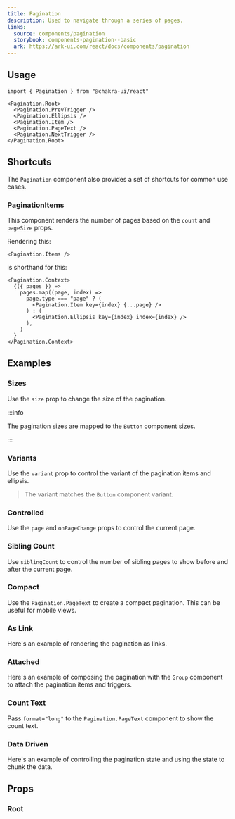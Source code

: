 ```yaml
---
title: Pagination
description: Used to navigate through a series of pages.
links:
  source: components/pagination
  storybook: components-pagination--basic
  ark: https://ark-ui.com/react/docs/components/pagination
---
```


<ExampleTabs name="pagination-basic" />

## Usage

```tsx
import { Pagination } from "@chakra-ui/react"
```

```tsx
<Pagination.Root>
  <Pagination.PrevTrigger />
  <Pagination.Ellipsis />
  <Pagination.Item />
  <Pagination.PageText />
  <Pagination.NextTrigger />
</Pagination.Root>
```

## Shortcuts

The `Pagination` component also provides a set of shortcuts for common use
cases.

### PaginationItems

This component renders the number of pages based on the `count` and `pageSize`
props.

Rendering this:

```tsx
<Pagination.Items />
```

is shorthand for this:

```tsx
<Pagination.Context>
  {({ pages }) =>
    pages.map((page, index) =>
      page.type === "page" ? (
        <Pagination.Item key={index} {...page} />
      ) : (
        <Pagination.Ellipsis key={index} index={index} />
      ),
    )
  }
</Pagination.Context>
```

## Examples

### Sizes

Use the `size` prop to change the size of the pagination.

:::info

The pagination sizes are mapped to the `Button` component sizes.

:::

<ExampleTabs name="pagination-with-sizes" />

### Variants

Use the `variant` prop to control the variant of the pagination items and
ellipsis.

> The variant matches the `Button` component variant.

<ExampleTabs name="pagination-with-variants" />

### Controlled

Use the `page` and `onPageChange` props to control the current page.

<ExampleTabs name="pagination-controlled" />

### Sibling Count

Use `siblingCount` to control the number of sibling pages to show before and
after the current page.

<ExampleTabs name="pagination-with-sibling-count" />

### Compact

Use the `Pagination.PageText` to create a compact pagination. This can be useful
for mobile views.

<ExampleTabs name="pagination-compact" />

### As Link

Here's an example of rendering the pagination as links.

<ExampleTabs name="pagination-as-link" />

### Attached

Here's an example of composing the pagination with the `Group` component to
attach the pagination items and triggers.

<ExampleTabs name="pagination-attached" />

### Count Text

Pass `format="long"` to the `Pagination.PageText` component to show the count
text.

<ExampleTabs name="pagination-with-count-text" />

### Data Driven

Here's an example of controlling the pagination state and using the state to
chunk the data.

<ExampleTabs name="pagination-with-content" />

## Props

### Root

<PropTable component="Pagination" part="Root" />
